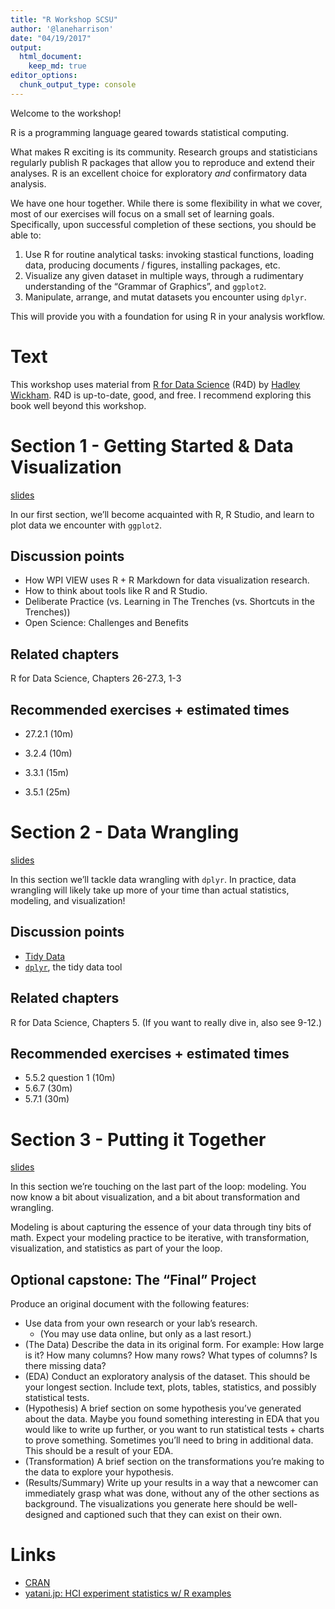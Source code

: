 ```yaml
---
title: "R Workshop SCSU"
author: '@laneharrison'
date: "04/19/2017"
output: 
  html_document:
    keep_md: true
editor_options:
  chunk_output_type: console
---
```


Welcome to the workshop!

R is a programming language geared towards statistical computing.

What makes R exciting is its community.
Research groups and statisticians regularly publish R packages that allow you to reproduce and extend their analyses.
R is an excellent choice for exploratory *and* confirmatory data analysis.

We have one hour together.
While there is some flexibility in what we cover, most of our exercises will focus on a small set of learning goals.
Specifically, upon successful completion of these sections, you should be able to:

1. Use R for routine analytical tasks: invoking stastical functions, loading data, producing documents / figures, installing packages, etc.
2. Visualize any given dataset in multiple ways, through a rudimentary understanding of the "Grammar of Graphics", and `ggplot2`.
3. Manipulate, arrange, and mutat datasets you encounter using `dplyr`.

This will provide you with a foundation for using R in your analysis workflow.

# Text

This workshop uses material from [R for Data Science](http://r4ds.had.co.nz/) (R4D) by [Hadley Wickham](http://twitter.com/hadleywickham).
R4D is up-to-date, good, and free.
I recommend exploring this book well beyond this workshop.

# Section 1 - Getting Started & Data Visualization

[slides](section1-inclass.html)

In our first section, we'll become acquainted with R, R Studio, and learn to plot data we encounter with `ggplot2`.

## Discussion points

- How WPI VIEW uses R + R Markdown for data visualization research.
- How to think about tools like R and R Studio.
- Deliberate Practice (vs. Learning in The Trenches (vs. Shortcuts in the Trenches))
- Open Science: Challenges and Benefits

## Related chapters

R for Data Science, Chapters 26-27.3, 1-3

## Recommended exercises + estimated times

- 27.2.1 (10m)

- 3.2.4 (10m)
- 3.3.1 (15m)
- 3.5.1 (25m)

# Section 2 - Data Wrangling

[slides](section2-inclass.html)

In this section we'll tackle data wrangling with `dplyr`.
In practice, data wrangling will likely take up more of your time than actual statistics, modeling, and visualization!

## Discussion points

- [Tidy Data](http://vita.had.co.nz/papers/tidy-data.pdf)
- [`dplyr`](http://dplyr.tidyverse.org/), the tidy data tool

## Related chapters

R for Data Science, Chapters 5. 
(If you want to really dive in, also see 9-12.)

## Recommended exercises + estimated times

- 5.5.2 question 1 (10m)
- 5.6.7 (30m)
- 5.7.1 (30m)

# Section 3 - Putting it Together

[slides](section3-inclass.html)

In this section we're touching on the last part of the loop: modeling.
You now know a bit about visualization, and a bit about transformation and wrangling.

Modeling is about capturing the essence of your data through tiny bits of math.
Expect your modeling practice to be iterative, with transformation, visualization, and statistics as part of your the loop.

## Optional capstone: The "Final" Project

Produce an original document with the following features:

- Use data from your own research or your lab's research. 
    - (You may use data online, but only as a last resort.)
- (The Data) Describe the data in its original form. For example: How large is it? How many columns? How many rows? What types of columns? Is there missing data?
- (EDA) Conduct an exploratory analysis of the dataset. This should be your longest section. Include text, plots, tables, statistics, and possibly statistical tests.
- (Hypothesis) A brief section on some hypothesis you've generated about the data. Maybe you found something interesting in EDA that you would like to write up further, or you want to run statistical tests + charts to prove something. Sometimes you'll need to bring in additional data. This should be a result of your EDA.
- (Transformation) A brief section on the transformations you're making to the data to explore your hypothesis.
- (Results/Summary) Write up your results in a way that a newcomer can immediately grasp what was done, without any of the other sections as background. The visualizations you generate here should be well-designed and captioned such that they can exist on their own.

# Links

- [CRAN](http://cran.r-project.org/)
- [yatani.jp: HCI experiment statistics w/ R examples](http://yatani.jp/teaching/doku.php?id=hcistats:start)